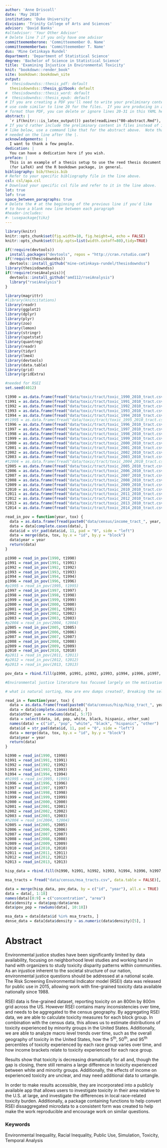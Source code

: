 ```yaml
---
author: 'Anne Driscoll'
date: 'May 2018'
institution: 'Duke University'
division: 'Trinity College of Arts and Sciences'
advisor: 'David Banks'
#altadvisor: 'Your Other Advisor'
# Delete line 7 if you only have one advisor
committeememberone: 'Committeemember O. Name'
committeemembertwo: 'Committeemember T. Name'
dus: 'Mine Cetinkaya Rundel'
department: 'Department of Statistical Science'
degree: 'Bachelor of Science in Statistical Science'
title: 'Examining Injustice in Environmental Toxicity'
knit: "bookdown::render_book"
site: bookdown::bookdown_site
output: 
#  thesisdowndss::thesis_pdf: default
  thesisdowndss::thesis_gitbook: default
#  thesisdowndss::thesis_word: default
#  thesisdowndss::thesis_epub: default
# If you are creating a PDF you'll need to write your preliminary content here or
# use code similar to line 20 for the files.  If you are producing in a different
# format than PDF, you can delete or ignore lines 20-31 in this YAML header.
abstract: |
  `r if(knitr:::is_latex_output()) paste(readLines("00-abstract.Rmd"), collapse = '\n  ')`
# If you'd rather include the preliminary content in files instead of inline
# like below, use a command like that for the abstract above.  Note that a tab is 
# needed on the line after the |.
acknowledgements: |
  I want to thank a few people.
dedication: |
  You can have a dedication here if you wish. 
preface: |
  This is an example of a thesis setup to use the reed thesis document class
  (for LaTeX) and the R bookdown package, in general.
bibliography: bib/thesis.bib
# Refer to your specific bibliography file in the line above.
csl: csl/apa.csl
# Download your specific csl file and refer to it in the line above.
lot: true
lof: true
space_between_paragraphs: true
# Delete the # at the beginning of the previous line if you'd like
# to have a blank new line between each paragraph
#header-includes:
#- \usepackage{tikz}
---
```


<!--
Above is the YAML (YAML Ain't Markup Language) header that includes a lot of metadata used to produce the document.  Be careful with spacing in this header!

If you'd prefer to not include a Dedication, for example, simply delete lines 17 and 18 above or add a # before them to comment them out.  If you have other LaTeX packages you would like to include, delete the # before header-includes and list the packages after hyphens on new lines.

If you'd like to include a comment that won't be produced in your resulting file enclose it in a block like this.
-->

<!--
If you receive a duplicate label error after knitting, make sure to delete the index.Rmd file and then knit again.
-->

```r
library(knitr)
knitr::opts_chunk$set(fig.width=10, fig.height=4, echo = FALSE) 
knitr::opts_chunk$set(tidy.opts=list(width.cutoff=80),tidy=TRUE)

if(!require(devtools))
  install.packages("devtools", repos = "http://cran.rstudio.com")
if(!require(thesisdowndss))
  devtools::install_github("mine-cetinkaya-rundel/thesisdowndss")
library(thesisdowndss)
if(!require(rseiAnalysis)){
  devtools::install_github("amd112/rseiAnalysis")
  library("rseiAnalysis")
}

library(magrittr)
#library(knitcitations)
library(readr)
library(ggplot2)
library(dplyr)
library(plyr)
library(zoo)
library(lemon)
library(stringr)
library(spatstat)
library(quantreg)
library(readr)
library(tidyr)
library(lme4)
library(devtools)
library(data.table)
library(grid)
library(gridExtra)

#needed for RSEI
set.seed(4012)
```

```r
t1990 = as.data.frame(fread("data/toxic/tract/toxic_1990_2010_tract.csv", data.table = FALSE))
t1991 = as.data.frame(fread("data/toxic/tract/toxic_1991_2010_tract.csv", data.table = FALSE))
t1992 = as.data.frame(fread("data/toxic/tract/toxic_1992_2010_tract.csv", data.table = FALSE))
t1993 = as.data.frame(fread("data/toxic/tract/toxic_1993_2010_tract.csv", data.table = FALSE))
t1994 = as.data.frame(fread("data/toxic/tract/toxic_1994_2010_tract.csv", data.table = FALSE))
#t1995 = as.data.frame(fread("data/toxic/tract/toxic_1995_2010_tract.csv", data.table = FALSE))
t1996 = as.data.frame(fread("data/toxic/tract/toxic_1996_2010_tract.csv", data.table = FALSE))
t1997 = as.data.frame(fread("data/toxic/tract/toxic_1997_2010_tract.csv", data.table = FALSE))
t1998 = as.data.frame(fread("data/toxic/tract/toxic_1998_2010_tract.csv", data.table = FALSE))
t1999 = as.data.frame(fread("data/toxic/tract/toxic_1999_2010_tract.csv", data.table = FALSE))
t2000 = as.data.frame(fread("data/toxic/tract/toxic_2000_2010_tract.csv", data.table = FALSE))
t2001 = as.data.frame(fread("data/toxic/tract/toxic_2001_2010_tract.csv", data.table = FALSE))
t2002 = as.data.frame(fread("data/toxic/tract/toxic_2002_2010_tract.csv", data.table = FALSE))
t2003 = as.data.frame(fread("data/toxic/tract/toxic_2003_2010_tract.csv", data.table = FALSE))
#t2004 = as.data.frame(fread("data/toxic/tract/toxic_2004_2010_tract.csv", data.table = FALSE))
t2005 = as.data.frame(fread("data/toxic/tract/toxic_2005_2010_tract.csv", data.table = FALSE))
t2006 = as.data.frame(fread("data/toxic/tract/toxic_2006_2010_tract.csv", data.table = FALSE))
t2007 = as.data.frame(fread("data/toxic/tract/toxic_2007_2010_tract.csv", data.table = FALSE))
t2008 = as.data.frame(fread("data/toxic/tract/toxic_2008_2010_tract.csv", data.table = FALSE))
t2009 = as.data.frame(fread("data/toxic/tract/toxic_2009_2010_tract.csv", data.table = FALSE))
t2010 = as.data.frame(fread("data/toxic/tract/toxic_2010_2010_tract.csv", data.table = FALSE))
t2011 = as.data.frame(fread("data/toxic/tract/toxic_2011_2010_tract.csv", data.table = FALSE))
t2012 = as.data.frame(fread("data/toxic/tract/toxic_2012_2010_tract.csv", data.table = FALSE))
t2013 = as.data.frame(fread("data/toxic/tract/toxic_2013_2010_tract.csv", data.table = FALSE))
t2014 = as.data.frame(fread("data/toxic/tract/toxic_2014_2010_tract.csv", data.table = FALSE))

read_in_pov = function(year, tox) {
  data = as.data.frame(fread(paste0("data/census/income_tract_", year, ".csv"), data.table = FALSE))
  data = data[complete.cases(data), ]
  data$id = str_pad(data$id, 11, pad = "0", side = "left")
  data = merge(data, tox, by.x = "id", by.y = "block")
  data$year = year
  return(data)
}

p1990 = read_in_pov(1990, t1990)
p1991 = read_in_pov(1991, t1991)
p1992 = read_in_pov(1992, t1992)
p1993 = read_in_pov(1993, t1993)
p1994 = read_in_pov(1994, t1994)
p1996 = read_in_pov(1996, t1996)
#p1995 = read_in_pov(1995, t1995)
p1997 = read_in_pov(1997, t1997)
p1998 = read_in_pov(1998, t1998)
p1999 = read_in_pov(1999, t1999)
p2000 = read_in_pov(2000, t2000)
p2001 = read_in_pov(2001, t2001)
p2002 = read_in_pov(2002, t2002)
p2003 = read_in_pov(2003, t2003)
#p2004 = read_in_pov(2004, t2004)
p2005 = read_in_pov(2005, t2005)
p2006 = read_in_pov(2006, t2006)
p2007 = read_in_pov(2007, t2007)
p2008 = read_in_pov(2008, t2008)
p2009 = read_in_pov(2009, t2009)
p2010 = read_in_pov(2010, t2010)
#p2011 = read_in_pov(2011, t2011)
#p2012 = read_in_pov(2012, t2012)
#p2013 = read_in_pov(2013, t2013)

pov_data = rbind.fill(p1990, p1991, p1992, p1993, p1994, p1996, p1997, p1998, p1999, p2000, p2001, p2002, p2003, p2005, p2006, p2007, p2008, p2009, p2010)

#Environmental justice literature has focused largely on the motivations behind facility siting that lead to inequality and policy approaches to help fix the disproportionate burden of environmental hazards on minority communities. The questions being asked are critical to creating policy that helps correct the problem of hazard allocation. A gap in the literature is the need for an investigation of the dynamic world of hazard allocation over time. 

# what is natural sorting, How are env dumps created?, Breaking the self fulfilling cycle

read_in = function(year, tox) {
  data = as.data.frame(fread(paste0("data/census/hisp/hisp_tract_", year, ".csv"), data.table = FALSE))
  data = data[complete.cases(data), ]
  data$other_sum = rowSums(data[, 5:7])
  data = select(data, id, pop, white, black, hispanic, other_sum)
  names(data) = c("id", "pop", "white", "black", "hispanic", "other")
  data$id = str_pad(data$id, 11, pad = "0", side = "left")
  data = merge(data, tox, by.x = "id", by.y = "block")
  data$year = year
  return(data)
}

h1990 = read_in(1990, t1990)
h1991 = read_in(1991, t1991)
h1992 = read_in(1992, t1992)
h1993 = read_in(1993, t1993)
h1994 = read_in(1994, t1994)
#h1995 = read_in(1995, t1995)
h1996 = read_in(1996, t1996)
h1997 = read_in(1997, t1997)
h1998 = read_in(1998, t1998)
h1999 = read_in(1999, t1999)
h2000 = read_in(2000, t2000)
h2001 = read_in(2001, t2001)
h2002 = read_in(2002, t2002)
h2003 = read_in(2003, t2003)
#h2004 = read_in(2004, t2004)
h2005 = read_in(2005, t2005)
h2006 = read_in(2006, t2006)
h2007 = read_in(2007, t2007)
h2008 = read_in(2008, t2008)
h2009 = read_in(2009, t2009)
h2010 = read_in(2010, t2010)
h2011 = read_in(2011, t2011)
h2012 = read_in(2012, t2012)
h2013 = read_in(2013, t2013)

hisp_data = rbind.fill(h1990, h1991, h1992, h1993, h1994, h1996, h1997, h1998, h1999, h2000, h2001, h2002, h2003, h2005, h2006, h2007, h2008, h2009, h2010, h2011, h2012, h2013)

msa_tracts = fread("data/census/msa_tracts.csv", data.table = FALSE)[, 1]

data = merge(hisp_data, pov_data, by = c("id", "year"), all.x = TRUE)
data = data[, 1:18]
names(data)[8:9] = c("concentration", "area")
data$density = data$pop/data$area
data$pov_pop = rowSums(data[, 10:18])

msa_data = data[data$id %in% msa_tracts, ]
dense_data = data[data$density > as.numeric(data$density)[5], ]
```


<!-- You'll need to include the order that you'd like Rmd files to appear in the _bookdown.yml file for
PDF files and also delete the # before rmd_files: there.  You'll want to not include 00(two-hyphens)prelim.Rmd
and 00-abstract.Rmd since they are handled in the YAML above differently for the PDF version.
-->

<!-- The {.unnumbered} option here means that the introduction will be "Chapter 0." You can also use {-} for no numbers
on chapters.
-->

# Abstract {.unnumbered}

Environmental justice studies have been significantly limited by data availability, focusing on neighborhood level studies and working hand in hand with organizers to study toxicity disparity patterns within communities. As an injustice inherent to the societal structure of our nation, environmental justice questions should be addressed at a national scale. The Risk Screening Environmental Indicator model (RSEI) data was released for public use in 2015, allowing work with fine-grained toxicity data available nationally since 1988. 

RSEI data is fine-grained dataset, reporting toxicity on an 800m by 800m grid across the US. However RSEI contains many inconsistencies over time, and needs to be aggregated to the census geography. By aggregating RSEI data, we are able to calculate toxicity measures for each block group. In combination with the census data, this allows us to estimate distributions of toxicity experienced by minority groups in the United States. Additionally, we are able to analyze macro level trends over time, such as the overall geography of toxicity in the United States, how the 5^th^, 50^th^, and 95^th^ percentiles of toxicity experienced by each race group varies over time, and how income brackets relate to toxicity experienced for each race group. 

Results show that toxicity is decreasing dramatically for all and, though the gap is closing, there still remains a large difference in toxicity experienced between white and minority groups. Additionally, the effects of income on experienced toxicity are unclear, and may need additional data to untangle.

In order to make results accessible, they are incorporated into a publicly available app that allows users to investigate toxicity in their area relative to the U.S. at large, and investigate the differences in local race-related toxicity burden. Additionally, a package containing functions to help convert RSEI dissaggregated microdata to a consistent form was created to help make the work reproducible and encourage work on similar questions.


### Keywords {.unnumbered}
Environmental Inequality, Racial Inequality, Public Use, Simulation, Toxicity, Temporal Analysis
